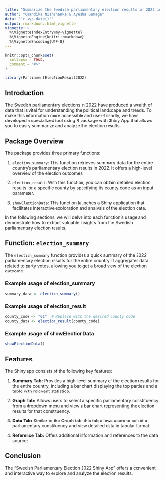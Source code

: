 ```yaml
---
title: "Summarize the Swedish parliamentary election results in 2022 in a user-friendly interface"
author: "Chandika Nishshanka & Ayesha Gamage"
data: "'r.sys.date()'"
output: rmarkdown::html_vignette
vignette: >
  %\VignetteIndexEntry{my-vignette}
  %\VignetteEngine{knitr::rmarkdown}
  %\VignetteEncoding{UTF-8}
---
```


```r
knitr::opts_chunk$set(
  collapse = TRUE,
  comment = "#>"
)
```

```r
library(ParliamentElectionResult2022)
```
## Introduction

The Swedish parliamentary elections in 2022 have produced a wealth of data that is vital for understanding the political landscape and trends. To make this information more accessible and user-friendly, we have developed a specialized tool using R package with Shiny App that allows you to easily summarize and analyze the election results.

## Package Overview

The package provides three primary functions:

1. `election_summary`: This function retrieves summary data for the entire country's parliamentary election results in 2022. It offers a high-level overview of the election outcomes.

2. `election_result`: With this function, you can obtain detailed election results for a specific county by specifying its county code as an input parameter.

3. `showElectionData`: This function launches a Shiny application that facilitates interactive exploration and analysis of the election data.

In the following sections, we will delve into each function's usage and demonstrate how to extract valuable insights from the Swedish parliamentary election results.

## Function: `election_summary`

The `election_summary` function provides a quick summary of the 2022 parliamentary election results for the entire country. It aggregates data related to party votes, allowing you to get a broad view of the election outcome.



### Example usage of election_summary
```r
summary_data <- election_summary()
```

### Example usage of election_result
```r
county_code <- "01"  # Replace with the desired county code
county_data <- election_result(county_code)
```

### Example usage of showElectionData
```r
showElectionData()
```
## Features

The Shiny app consists of the following key features:

1. **Summary Tab:** Provides a high-level summary of the election results for the entire country, including a bar chart displaying the top parties and a table with relevant statistics.

2. **Graph Tab:** Allows users to select a specific parliamentary constituency from a dropdown menu and view a bar chart representing the election results for that constituency.

3. **Data Tab:** Similar to the Graph tab, this tab allows users to select a parliamentary constituency and view detailed data in tabular format.

4. **Reference Tab:** Offers additional information and references to the data sources.

## Conclusion

The "Swedish Parliamentary Election 2022 Shiny App" offers a convenient and interactive way to explore and analyze the election results.
